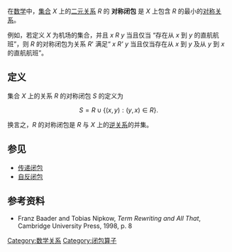 在[[数学|数学]]中，[[集合|集合]] ''X'' 上的[[二元关系|二元关系]] ''R'' 的 '''对称闭包''' 是 ''X'' 上包含 ''R'' 的最小的[[对称关系|对称关系]]。

例如，若定义 ''X'' 为机场的集合，并且 '' x R y '' 当且仅当 “存在从 ''x'' 到 ''y'' 的直航航班”，则 ''R'' 的对称闭包为关系 ''R''' 满足“ ''x R' y'' 当且仅当存在从 ''x'' 到 ''y'' 及从 ''y'' 到 ''x'' 的直航航班”。

== 定义 ==

集合 ''X'' 上的关系 ''R'' 的对称闭包 ''S'' 的定义为

:<math>S = R \cup \left\{ (x, y) : (y, x) \in R \right\}. \, </math>

换言之，''R'' 的对称闭包是 ''R'' 与 ''X'' 上的[[逆关系|逆关系]]的并集。

== 参见 ==

* [[传递闭包|传递闭包]]
* [[自反闭包|自反闭包]]

== 参考资料 ==
* Franz Baader and Tobias Nipkow, ''Term Rewriting and All That'', Cambridge University Press, 1998, p. 8

[[Category:数学关系|Category:数学关系]]
[[Category:闭包算子|Category:闭包算子]]

{{plt-stub}}